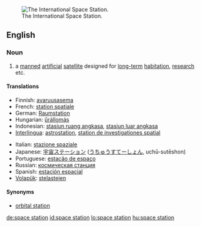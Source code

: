 [[Image:126093main s114e7200 ISS.jpg|thumb|right|The International Space Station.]]
==English==

===Noun===
{{wikipedia}}
{{en-noun|sg=[[space]] [[station]]}}

# a [[manned]] [[artificial]] [[satellite]] designed for [[long-term]] [[habitation]], [[research]] etc.

====Translations====
{{trans-top|manned artificial satellite}}
* Finnish: [[avaruusasema]]
* French: [[station spatiale]] {{f}}
* German: [[Raumstation]]
* Hungarian: [[űrállomás]]
* Indonesian: [[stasiun ruang angkasa]], [[stasiun luar angkasa]]
* [[Interlingua]]: [[astrostation]], [[station de investigationes spatial]]
{{trans-mid}}
* Italian: [[stazione spaziale]]
* Japanese: [[宇宙ステーション]] ([[うちゅうすてーしょん]], uchū-sutēshon)
* Portuguese: [[estação de espaço]]
* Russian: [[космическая станция]] {{f}}
* Spanish: [[estación espacial]]
* [[Volapük]]: [[stelastejen]]
{{trans-bottom}}

====Synonyms====
* [[orbital station]]

[[de:space station]]
[[id:space station]]
[[lo:space station]]
[[hu:space station]]